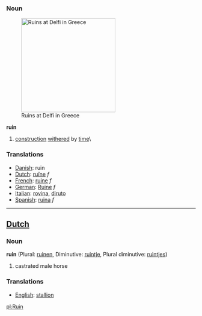 ===Noun===
[[Image:Ruins at Delfi.JPG|right|250px|thumb|Ruins at Delfi in Greece]]


'''ruin'''

# [[construction]] [[withered]] by [[time]]\

===Translations===
*[[Danish]]: ruin
*[[Dutch]]: [[ruïne]] ''f''
*[[French]]: [[ruine]] ''f''
*[[German]]: [[Ruine]] ''f''
*[[Italian]]: [[rovina]], [[diruto]]
*[[Spanish]]: [[ruina]] ''f''

----

==[[Dutch]]==
===Noun===

'''ruin''' (Plural: [[ruinen]], Diminutive: [[ruintje]], Plural diminutive: [[ruintjes]])

# castrated male horse

===Translations===
*[[English]]: [[stallion]]

[[pl:Ruin]]